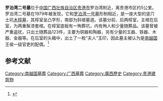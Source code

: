 '''罗泊湾二号墓'''位于[[中国|中国]][[广西壮族自治区|广西壮族自治区]][[贵港市|贵港市]]罗泊湾附近，离贵港市区约5公里。罗泊湾二号墓在1979年被发现，它和[[罗泊湾一号墓|罗泊湾一号墓]]形制相近，是一座大型的竖穴土坑[[木椁墓|木椁墓]]，其椁室呈凸字形，南部为斜坡墓道。该墓分前、后两椁室，主棺在后室，为两重髹漆套棺。在椁室底板有一殉葬坑，内有殉人和少量随葬品。该墓曾被严重盗扰，只出土随葬品123件，主要为铜器和陶器，另有少量的玉器、铁器、木器、金器等。在后室的头箱中，出土了一枚“夫人”玉印，因此墓主被认为是[[南越国|南越国]]王侯一级官吏的配偶。<ref>{{Cite book | editor = 广西壮族自治区博物馆 | title = 广西贵县罗泊湾汉墓 | location = 北京 | publisher = 文物出版社 | date = 1988 |ISBN = 7-5010-0089-1 }}{{Rp|97-113}}</ref>
== 参考文献 ==
{{reflist}}
{{南越国}}

[[Category:南越国墓葬|Category:南越国墓葬]]
[[Category:广西墓葬|Category:广西墓葬]]
[[Category:廣西歷史|Category:廣西歷史]]
[[Category:贵港建筑物|Category:贵港建筑物]]